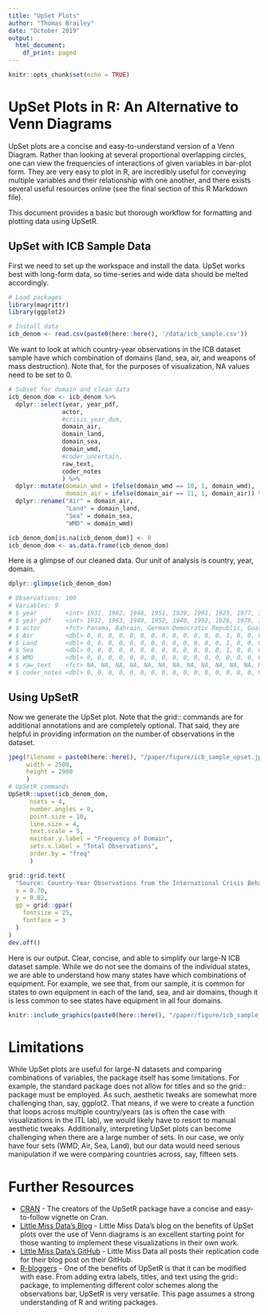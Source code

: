 ```yaml
---
title: "UpSet Plots"
author: "Thomas Brailey"
date: "October 2019"
output:
  html_document:
    df_print: paged
---
```


```r
knitr::opts_chunk$set(echo = TRUE)
```

# UpSet Plots in R: An Alternative to Venn Diagrams

UpSet plots are a concise and easy-to-understand version of a Venn Diagram. Rather than looking at several proportional overlapping circles, one can view the frequencies of interactions of given variables in bar-plot form. They are very easy to plot in R, are incredibly useful for conveying multiple variables and their relationship with one another, and there exists several useful resources online (see the final section of this R Markdown file).

This document provides a basic but thorough workflow for formatting and plotting data using UpSetR. 

## UpSet with ICB Sample Data

First we need to set up the workspace and install the data. UpSet works best with long-form data, so time-series and wide data should be melted accordingly. 

```r
# Load packages
library(magrittr)
library(ggplot2)

# Install data
icb_denom <- read.csv(paste0(here::here(), '/data/icb_sample.csv'))
```

We want to look at which country-year observations in the ICB dataset sample have which combination of domains (land, sea, air, and weapons of mass destruction). Note that, for the purposes of visualization, NA values need to be set to 0. 

```r
# Subset for domain and clean data
icb_denom_dom <- icb_denom %>%
  dplyr::select(year, year_pdf,
               actor,
               #crisis_year_dum,
               domain_air,
               domain_land,
               domain_sea,
               domain_wmd,
               #coder_uncertain,
               raw_text,
               coder_notes
               ) %>%
  dplyr::mutate(domain_wmd = ifelse(domain_wmd == 10, 1, domain_wmd),
                domain_air = ifelse(domain_air == 11, 1, domain_air)) %>%
  dplyr::rename("Air" = domain_air,
                "Land" = domain_land,
                "Sea" = domain_sea,
                "WMD" = domain_wmd)

icb_denom_dom[is.na(icb_denom_dom)] <- 0
icb_denom_dom <- as.data.frame(icb_denom_dom)
```

Here is a glimpse of our cleaned data. Our unit of analysis is country, year, domain. 

```r
dplyr::glimpse(icb_denom_dom)

# Observations: 100
# Variables: 9
# $ year        <int> 1931, 1962, 1948, 1951, 1939, 1991, 1925, 1977, 1930, 1979, 2013, 1961, 1993, 1964, 1943, 2012, 192...
# $ year_pdf    <int> 1932, 1963, 1949, 1952, 1940, 1992, 1926, 1978, 1931, 1980, 2014, 1962, 1994, 1965, 1944, 2013, 192...
# $ actor       <fct> Panama, Bahrain, German Democratic Republic, Guatemala, German Federal Republic, Portugal, Malta, K...
# $ Air         <dbl> 0, 0, 0, 0, 0, 0, 0, 0, 0, 0, 0, 0, 0, 1, 0, 0, 0, 0, 0, 0, 0, 0, 0, 0, 0, 0, 0, 0, 0, 1, 0, 1, 0, ...
# $ Land        <dbl> 0, 0, 0, 0, 0, 0, 0, 0, 0, 0, 0, 0, 0, 1, 0, 0, 0, 0, 0, 0, 0, 0, 0, 0, 0, 0, 0, 0, 0, 1, 0, 1, 0, ...
# $ Sea         <dbl> 0, 0, 0, 0, 0, 0, 0, 0, 0, 0, 0, 0, 0, 1, 0, 0, 0, 0, 0, 0, 0, 0, 0, 0, 0, 0, 0, 0, 0, 0, 0, 1, 0, ...
# $ WMD         <dbl> 0, 0, 0, 0, 0, 0, 0, 0, 0, 0, 0, 0, 0, 0, 0, 0, 0, 0, 0, 0, 0, 0, 0, 0, 0, 0, 0, 0, 0, 0, 0, 1, 0, ...
# $ raw_text    <fct> NA, NA, NA, NA, NA, NA, NA, NA, NA, NA, NA, NA, NA, "Army. The Army, trained by British officers fr...
# $ coder_notes <dbl> 0, 0, 0, 0, 0, 0, 0, 0, 0, 0, 0, 0, 0, 0, 0, 0, 0, 0, 0, 0, 0, 0, 0, 0, 0, 0, 0, 0, 0, 0, 0, 0, 0, ...
```

## Using UpSetR

Now we generate the UpSet plot. Note that the grid:: commands are for additional annotations and are completely optional. That said, they are helpful in providing information on the number of observations in the dataset.   

```r
jpeg(filename = paste0(here::here(), "/paper/figure/icb_sample_upset.jpeg"),
     width = 2500,
     height = 2000
     )
# UpSetR commands
UpSetR::upset(icb_denom_dom,
      nsets = 4, 
      number.angles = 0, 
      point.size = 10, 
      line.size = 4, 
      text.scale = 5,
      mainbar.y.label = "Frequency of Domain", 
      sets.x.label = "Total Observations", 
      order.by = "freq"
      )

grid::grid.text(
  "Source: Country-Year Observations from the International Crisis Behavior and the Statesman's Yearbook (1919-2014)",
  x = 0.70,
  y = 0.02,
  gp = grid::gpar(
    fontsize = 25,
    fontface = 3
  )
)
dev.off()
```

Here is our output. Clear, concise, and able to simplify our large-N ICB dataset sample. While we do not see the domains of the individual states, we are able to understand how many states have which combinations of equipment. For example, we see that, from our sample, it is common for states to own equipment in each of the land, sea, and air domains, though it is less common to see states have equipment in all four domains.  

```r
knitr::include_graphics(paste0(here::here(), "/paper/figure/icb_sample_upset.jpeg"))
```

# Limitations

While UpSet plots are useful for large-N datasets and comparing combinations of variables, the package itself has some limitations. For example, the standard package does not allow for titles and so the grid:: package must be employed. As such, aesthetic tweaks are somewhat more challenging than, say, ggplot2. That means, if we were to create a function that loops across multiple country/years (as is often the case with visualizations in the ITL lab), we would likely have to resort to manual aesthetic tweaks. Additionally, interpreting UpSet plots can become challenging when there are a large number of sets. In our case, we only have four sets (WMD, Air, Sea, Land), but our data would need serious manipulation if we were comparing countries across, say, fifteen sets.  

# Further Resources

* [CRAN](https://cran.r-project.org/web/packages/UpSetR/vignettes/basic.usage.html) - The creators of the UpSetR package have a concise and easy-to-follow vignette on Cran. 
* [Little Miss Data's Blog](https://www.littlemissdata.com/blog/set-analysis) - Little Miss Data's blog on the benefits of UpSet plots over the use of Venn diagrams is an excellent starting point for those wanting to implement these visualizations in their own work.
* [Little Miss Data's GitHub](https://github.com/lgellis/MiscTutorial/tree/master/sets) - Little Miss Data all posts their replication code for their blog post on their GitHub.
* [R-bloggers](https://www.r-bloggers.com/hacking-our-way-through-upsetr/) - One of the benefits of UpSetR is that it can be modified with ease. From adding extra labels, titles, and text using the grid:: package, to implementing different color schemes along the observations bar, UpSetR is very versatile. This page assumes a strong understanding of R and writing packages. 




